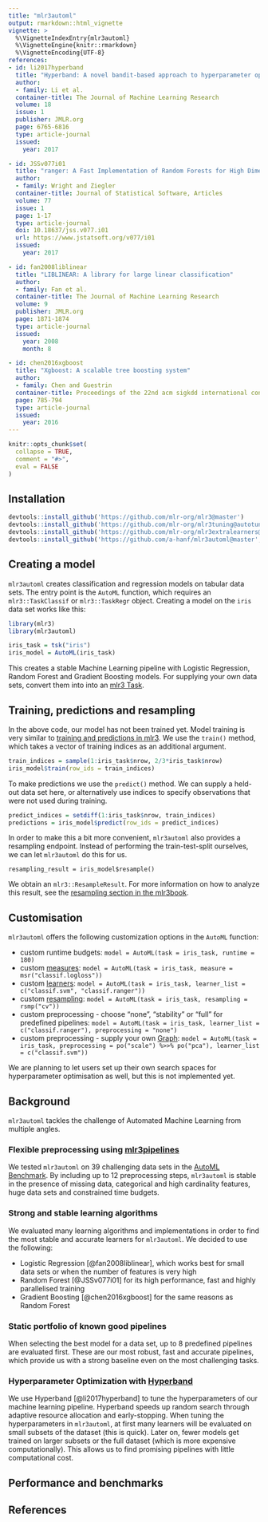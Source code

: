 ```yaml
---
title: "mlr3automl"
output: rmarkdown::html_vignette
vignette: >
  %\VignetteIndexEntry{mlr3automl}
  %\VignetteEngine{knitr::rmarkdown}
  %\VignetteEncoding{UTF-8}
references:
- id: li2017hyperband
  title: "Hyperband: A novel bandit-based approach to hyperparameter optimization"
  author:
  - family: Li et al.
  container-title: The Journal of Machine Learning Research
  volume: 18
  issue: 1
  publisher: JMLR.org
  page: 6765-6816
  type: article-journal
  issued:
    year: 2017

- id: JSSv077i01
  title: "ranger: A Fast Implementation of Random Forests for High Dimensional Data in C++ and R"
  author:
  - family: Wright and Ziegler
  container-title: Journal of Statistical Software, Articles
  volume: 77
  issue: 1
  page: 1-17
  type: article-journal
  doi: 10.18637/jss.v077.i01
  url: https://www.jstatsoft.org/v077/i01
  issued:
    year: 2017

- id: fan2008liblinear
  title: "LIBLINEAR: A library for large linear classification"
  author:
  - family: Fan et al.
  container-title: The Journal of Machine Learning Research
  volume: 9
  publisher: JMLR.org
  page: 1871-1874
  type: article-journal
  issued:
    year: 2008
    month: 8

- id: chen2016xgboost
  title: "Xgboost: A scalable tree boosting system"
  author:
  - family: Chen and Guestrin
  container-title: Proceedings of the 22nd acm sigkdd international conference on knowledge discovery and data mining
  page: 785-794
  type: article-journal
  issued:
    year: 2016
---
```


```r
knitr::opts_chunk$set(
  collapse = TRUE,
  comment = "#>",
  eval = FALSE
)
```
## Installation
```r
devtools::install_github('https://github.com/mlr-org/mlr3@master')
devtools::install_github('https://github.com/mlr-org/mlr3tuning@autotuner-notimeout')
devtools::install_github('https://github.com/mlr-org/mlr3extralearners@master')
devtools::install_github('https://github.com/a-hanf/mlr3automl@master', dependencies = TRUE)
```
## Creating a model

`mlr3automl` creates classification and regression models on tabular data sets. The entry point is the `AutoML` function,
which requires an `mlr3::TaskClassif` or `mlr3::TaskRegr` object. Creating a model on the `iris` data set works like this:
```r
library(mlr3)
library(mlr3automl)

iris_task = tsk("iris")
iris_model = AutoML(iris_task)
```
This creates a stable Machine Learning pipeline with Logistic Regression, Random Forest and Gradient Boosting models.
For supplying your own data sets, convert them into into an [mlr3 Task](https://mlr3book.mlr-org.com/tasks.html).

## Training, predictions and resampling

In the above code, our model has not been trained yet. Model training is very similar to [training and predictions in mlr3](https://mlr3book.mlr-org.com/train-predict.html). We use the `train()` method, which takes a vector of training indices as an additional argument.
```r
train_indices = sample(1:iris_task$nrow, 2/3*iris_task$nrow)
iris_model$train(row_ids = train_indices)
```
To make predictions we use the `predict()` method. We can supply a held-out data set here, or alternatively use indices to specify observations that were not used during training.
```r
predict_indices = setdiff(1:iris_task$nrow, train_indices)
predictions = iris_model$predict(row_ids = predict_indices)
```
In order to make this a bit more convenient, `mlr3automl` also provides a resampling endpoint. Instead of performing the train-test-split ourselves, we can let `mlr3automl` do this for us.
```
resampling_result = iris_model$resample()
```
We obtain an `mlr3::ResampleResult`. For more information on how to analyze this result, see the [resampling section in the mlr3book](https://mlr3book.mlr-org.com/resampling.html).

## Customisation

`mlr3automl` offers the following customization options in the `AutoML` function:

* custom runtime budgets: `model = AutoML(task = iris_task, runtime = 180)`
* custom [measures](https://mlr3book.mlr-org.com/list-measures.html): `model = AutoML(task = iris_task, measure = msr("classif.logloss"))`
* custom [learners](https://mlr3book.mlr-org.com/learners.html): `model = AutoML(task = iris_task, learner_list = c("classif.svm", "classif.ranger"))`
* custom [resampling](https://mlr3book.mlr-org.com/resampling.html#resampling): `model = AutoML(task = iris_task, resampling = rsmp("cv"))`
* custom preprocessing - choose "none", "stability" or "full" for predefined pipelines: `model = AutoML(task = iris_task, learner_list = c("classif.ranger"), preprocessing = "none")`
* custom preprocessing - supply your own [Graph](https://mlr3book.mlr-org.com/pipe-nodes-edges-graphs.html): `model = AutoML(task = iris_task, preprocessing = po("scale") %>>% po("pca"), learner_list = c("classif.svm"))`

We are planning to let users set up their own search spaces for hyperparameter optimisation as well, but this is not implemented yet.

## Background

`mlr3automl` tackles the challenge of Automated Machine Learning from multiple angles.

### Flexible preprocessing using [mlr3pipelines](https://mlr3book.mlr-org.com/pipelines.html)
We tested `mlr3automl` on 39 challenging data sets in the [AutoML Benchmark](https://openml.github.io/automlbenchmark/automl_overview.html). By including up to 12 preprocessing steps, `mlr3automl` is
stable in the presence of missing data, categorical and high cardinality features, huge data sets and constrained time budgets.

### Strong and stable learning algorithms
We evaluated many learning algorithms and implementations in order to find the most stable and accurate learners for `mlr3automl`. We decided to use the following:

* Logistic Regression [@fan2008liblinear], which works best for small data sets or when the number of features is very high
* Random Forest [@JSSv077i01] for its high performance, fast and highly parallelised training 
* Gradient Boosting [@chen2016xgboost] for the same reasons as Random Forest

### Static portfolio of known good pipelines
When selecting the best model for a data set, up to 8 predefined pipelines are evaluated first. These are our most robust, fast and accurate pipelines, which provide us with a strong baseline even on the most challenging tasks.

### Hyperparameter Optimization with [Hyperband](https://mlr3hyperband.mlr-org.com/)
We use Hyperband [@li2017hyperband] to tune the hyperparameters of our machine learning pipeline. Hyperband speeds up random search through adaptive resource allocation and early-stopping. When tuning the hyperparameters in `mlr3automl`, at first many learners will be evaluated on small subsets of the dataset (this is quick). Later on, fewer models get trained on larger subsets or the full dataset (which is more expensive computationally). This allows us to find promising pipelines with little computational cost.

## Performance and benchmarks


## References
